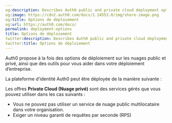 ```yaml
---
og:description: Describes Auth0 public and private cloud deployment options.
og:image: https://cdn2.auth0.com/docs/1.14553.0/img/share-image.png
og:title: Options de déploiement
og:url: https://auth0.com/docs/
permalink: deployment-options
title: Options de déploiement
twitter:description: Describes Auth0 public and private cloud deployment options.
twitter:title: Options de déploiement
---
```


Auth0 propose à la fois des options de déploiement sur les nuages public et privé, ainsi que des outils pour vous aider dans votre déploiement d’entreprise.

La plateforme d’identité Auth0 peut être déployée de la manière suivante :



Les offres **Private Cloud (Nuage privé)** sont des services gérés que vous pouvez utiliser dans les cas suivants :

* Vous ne pouvez pas utiliser un service de nuage public multilocataire dans votre organisation.
* Exiger un niveau garanti de requêtes par seconde (RPS)